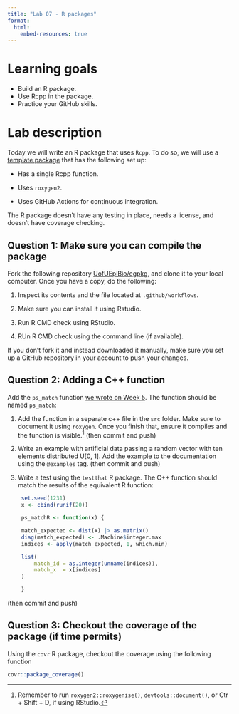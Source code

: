 ```yaml
---
title: "Lab 07 - R packages"
format:
  html:
    embed-resources: true
---
```


# Learning goals

- Build an R package.
- Use Rcpp in the package.
- Practice your GitHub skills.

# Lab description

Today we will write an R package that uses `Rcpp`. To do so, we will use a
[template package](https://github.com/UofUEpiBio/egpkg) that has the following
set up:

- Has a single Rcpp function.

- Uses `roxygen2`.

- Uses GitHub Actions for continuous integration.

The R package doesn't have any testing in place, needs a license, and doesn't
have coverage checking.

## Question 1: Make sure you can compile the package

Fork the following repository [UofUEpiBio/egpkg](https://github.com/UofUEpiBio/egpkg),
and clone it to your local computer. Once you have a copy, do the following:

1. Inspect its contents and the file located at `.github/workflows`.

2. Make sure you can install it using Rstudio.

3. Run R CMD check using RStudio.

4. RUn R CMD check using the command line (if available).

If you don't fork it and instead downloaded it manually, make sure you 
set up a GitHub repository in your account to push your changes.

## Question 2: Adding a C++ function

Add the `ps_match` function [we wrote on Week 5](https://github.com/UofUEpiBio/PHS7045-advanced-programming/issues/8#issuecomment-1424974938).
The function should be named `ps_match`:

1. Add the function in a separate c++ file in the `src` folder. Make sure to document
it using `roxygen`. Once you finish that, ensure it compiles and the function
is visible.[^reminder] (then commit and push)

[^reminder]: Remember to run `roxygen2::roxygenise()`, `devtools::document()`, or Ctr + Shift + D, if using RStudio.

2. Write an example with artificial data passing a random vector with ten elements
   distributed U[0, 1]. Add the example to the documentation using the `@examples` tag. (then commit and push)

3. Write a test using the `testthat` R package. The C++ function should match the results of the equivalent R function:

   ```r
    set.seed(1231)
    x <- cbind(runif(20))

    ps_matchR <- function(x) {
    
    match_expected <- dist(x) |> as.matrix()
    diag(match_expected) <- .Machine$integer.max
    indices <- apply(match_expected, 1, which.min)
    
    list(
        match_id = as.integer(unname(indices)),
        match_x  = x[indices]
    )
    
    }
   ```

(then commit and push)

## Question 3: Checkout the coverage of the package (if time permits)

Using the `covr` R package, checkout the coverage using the following function

```r
covr::package_coverage()
```